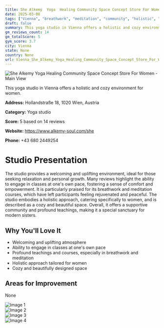 ```yaml
---
title: She Alkemy  Yoga  Healing Community Space Concept Store For Women
date: 2025-03-08
tags: ["Vienna", "breathwork", "meditation", "community", "holistic", "Vienna"]  
draft: false
summary: This yoga studio in Vienna offers a holistic and cozy environment for women.
gm_reviews_count: 14
gm_totalScore: 5
gym_score: 3.7
city: Vienna
state: None
country: None
url: Vienna_She_Alkemy_Yoga_Healing_Community_Space_Concept_Store_For_Women
---
```


<div className="aspect-[16/9] relative my-8">
  <img 
    src="https://lh5.googleusercontent.com/p/AF1QipNRp_D4FzuFBsBRLvodQCgA3scxUdintnny2cFv=w1920-h1080-k-no"
    alt="She Alkemy  Yoga  Healing Community Space Concept Store For Women - Main View"
    className="object-cover absolute inset-0 w-full h-full rounded-lg"
  />
</div>

This yoga studio in Vienna offers a holistic and cozy environment for women.

**Address:** Hollandstraße 18, 1020 Wien, Austria

**Category:** Yoga studio

**Score:** 5 based on 14 reviews

**Website:** https://www.alkemy-soul.com/she

**Phone:** +43 680 2449254

# Studio Presentation

The studio provides a welcoming and uplifting environment, ideal for those seeking relaxation and personal growth. Many reviews highlight the ability to engage in classes at one's own pace, fostering a sense of comfort and empowerment. It is particularly praised for its breathwork and meditation courses, which have left participants feeling rejuvenated and peaceful. The studio embodies a holistic approach, catering specifically to women, and is described as a cozy and beautiful space. Overall, it offers a supportive community and profound teachings, making it a special sanctuary for modern sisters.

## Why You'll Love It

- Welcoming and uplifting atmosphere
- Ability to engage in classes at one's own pace
- Profound teachings and courses, especially in breathwork and meditation
- Holistic approach tailored for women
- Cozy and beautifully designed space

## Areas for Improvement

None

<div className="grid grid-cols-1 xl:grid-cols-2 gap-4 my-8">
<div className="aspect-[4/3] relative"><img src="https://lh5.googleusercontent.com/p/AF1QipMynnFDZZ-KIiLeMXrgbN5oKYYw59Fs2ep1u6Qp=w1920-h1080-k-no" alt="Image 1" className="object-cover absolute inset-0 w-full h-full rounded-lg" /></div>
<div className="aspect-[4/3] relative"><img src="https://lh5.googleusercontent.com/p/AF1QipM177HMwU2G9dpki70B1bgjWviVc7VMDzsV-9Ch=w1920-h1080-k-no" alt="Image 2" className="object-cover absolute inset-0 w-full h-full rounded-lg" /></div>
<div className="aspect-[4/3] relative"><img src="https://lh5.googleusercontent.com/p/AF1QipNA7X2ATmtlnIkSZVFgBWyPNQhWS5ob85vcqo0k=w1920-h1080-k-no" alt="Image 3" className="object-cover absolute inset-0 w-full h-full rounded-lg" /></div>
<div className="aspect-[4/3] relative"><img src="https://lh5.googleusercontent.com/p/AF1QipPRJ1Jd5kZvMJ6ckmyBcF3qmVJovR6KG0zkrvu3=w1920-h1080-k-no" alt="Image 4" className="object-cover absolute inset-0 w-full h-full rounded-lg" /></div>
</div>